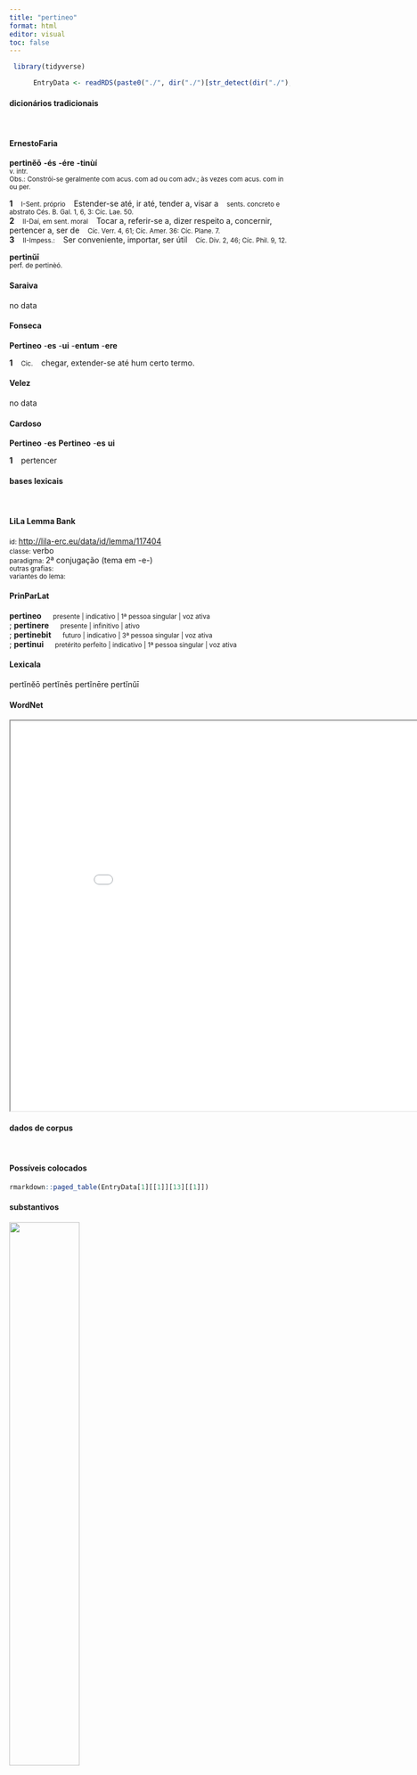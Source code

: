 ```yaml
---
title: "pertineo"
format: html
editor: visual
toc: false
---
```



```r
 library(tidyverse) 

      EntryData <- readRDS(paste0("./", dir("./")[str_detect(dir("./"), "_xx112-101-114-116-105-110-101-111xx_.rds")]))

```


#### dicionários tradicionais

&emsp;




::: panel-tabset

#### ErnestoFaria

<b>pertinĕō</b> <b>-és</b> <b>-ére</b> <b>-tinùí</b> <br> <small>v. intr.</small> <br> <small>Obs.: Constrói-se geralmente com acus. com ad ou com adv.; às vezes com acus. com in ou per.</small>   <p> <b>1</b> &ensp; <small>I-Sent. próprio</small> &ensp; Estender-se até, ir até, tender a, visar a &ensp; <small>sents. concreto e abstrato Cés. B. Gal. 1, 6, 3: Cíc. Lae. 50.</small> <br> <b>2</b> &ensp; <small>II-Daí, em sent. moral</small> &ensp; Tocar a, referir-se a, dizer respeito a, concernir, pertencer a, ser de &ensp; <small>Cíc. Verr. 4, 61; Cíc. Amer. 36: Cíc. Plane. 7.</small> <br> <b>3</b> &ensp; <small>II-Impess.:</small> &ensp; Ser conveniente, importar, ser útil &ensp; <small>Cíc. Div. 2, 46; Cíc. Phil. 9, 12.</small> </p> 
 <b>pertinŭī</b> <br> <small>perf. de pertinèó.</small> <br> <small></small>




#### Saraiva

no data




#### Fonseca

<b>Pertineo</b> -<b>es</b> -<b>ui</b> -<b>entum</b> -<b>ere</b>   <p> <b>1</b> &ensp; <small>Cic.</small> &ensp; chegar, extender-se até hum certo termo. </p>




#### Velez

no data




#### Cardoso

<b>Pertineo</b> -<b>es</b> 
 <b>Pertineo</b> -<b>es</b> <b>ui</b>   <p> <b>1</b> &ensp; pertencer </p>


:::



#### bases lexicais

&emsp;






::: panel-tabset

#### LiLa Lemma Bank

<small> id: </small> <a href=' http://lila-erc.eu/data/id/lemma/117404 ' target="_blank"> http://lila-erc.eu/data/id/lemma/117404 </a> <br>
<small> classe: </small> verbo    <br>
<small> paradigma: </small> 2ª conjugação (tema em -e-) <br>
<small> outras grafias: </small>  <br>
<small> variantes do lema: </small>  <br>





#### PrinParLat

<b> pertineo </b>&emsp;<small> presente | indicativo | 1ª pessoa singular | voz ativa </small><br>
; <b> pertinere </b>&emsp;<small> presente | infinitivo | ativo </small><br>
; <b> pertinebit </b>&emsp;<small> futuro | indicativo | 3ª pessoa singular | voz ativa </small><br>
; <b> pertinui </b>&emsp;<small> pretérito perfeito | indicativo | 1ª pessoa singular | voz ativa </small><br>





#### Lexicala

pertĭnĕō 
 pertĭnēs 
 pertĭnēre 
 pertĭnŭī




#### WordNet

<iframe width='900' height='700' src='Media/Tree__xx112-101-114-116-105-110-101-111xx__sem_type_lexemes_pt.html'>

</iframe>


:::



#### dados de corpus

&emsp;




::: panel-tabset

#### Possíveis colocados

```r

rmarkdown::paged_table(EntryData[1][[1]][13][[1]])

```


#### substantivos

![](./Media/wordcloud__xx112-101-114-116-105-110-101-111xx__BY_collocate_scoreSUBST.webp){width=50% fig-alt='This chart plots collocate by scoreSUBST, for the headword pertineo here are all the values plotted: collocate: arbitror; scoreSUBST: 0. collocate: magis; scoreSUBST: 0. collocate: nunc; scoreSUBST: 0. collocate: nihil; scoreSUBST: 0. collocate: ad; scoreSUBST: 0. collocate: hic; scoreSUBST: 0'}




#### adjetivos

![](./Media/wordcloud__xx112-101-114-116-105-110-101-111xx__BY_collocate_scoreADJ.webp){width=50% fig-alt='This chart plots collocate by scoreADJ, for the headword pertineo here are all the values plotted: collocate: arbitror; scoreADJ: 0. collocate: magis; scoreADJ: 0. collocate: nunc; scoreADJ: 0. collocate: nihil; scoreADJ: 0. collocate: ad; scoreADJ: 0. collocate: hic; scoreADJ: 0'}




#### verbos

![](./Media/wordcloud__xx112-101-114-116-105-110-101-111xx__BY_collocate_scoreVERBO.webp){width=50% fig-alt='This chart plots collocate by scoreVERBO, for the headword pertineo here are all the values plotted: collocate: arbitror; scoreVERBO: 3. collocate: magis; scoreVERBO: 0. collocate: nunc; scoreVERBO: 0. collocate: nihil; scoreVERBO: 0. collocate: ad; scoreVERBO: 0. collocate: hic; scoreVERBO: 0'}




#### advérbios

![](./Media/wordcloud__xx112-101-114-116-105-110-101-111xx__BY_collocate_scoreADV.webp){width=50% fig-alt='This chart plots collocate by scoreADV, for the headword pertineo here are all the values plotted: collocate: arbitror; scoreADV: 0. collocate: magis; scoreADV: 2. collocate: nunc; scoreADV: 2. collocate: nihil; scoreADV: 0. collocate: ad; scoreADV: 0. collocate: hic; scoreADV: 0'}




#### preposições e conjunções

![](./Media/wordcloud__xx112-101-114-116-105-110-101-111xx__BY_collocate_scoreFUNC.webp){width=50% fig-alt='This chart plots collocate by scoreFUNC, for the headword pertineo here are all the values plotted: collocate: arbitror; scoreFUNC: 0. collocate: magis; scoreFUNC: 0. collocate: nunc; scoreFUNC: 0. collocate: nihil; scoreFUNC: 0. collocate: ad; scoreFUNC: 20. collocate: hic; scoreFUNC: 0'}


:::



::: panel-tabset

#### ExemplosTraduzidos

<p> quo <b>pertinet</b> haec dicere <br> <small> Sen.Ot.7.4 <br> A que concerne dizer essas coisas? <small> [JDD] </small> </small> </p>
; <p> sed eadem bonitas etiam ad multitudinem <b>pertinet</b> <br> <small> Cic.Amici.50 <br> Mas essa mesma ternura diz respeito também à multidão. <small> [JDD] </small> </small> </p>
; <p> Ita caput ad nostrum furor illorum <b>pertinet</b> . <br> <small> Phaed.1.30 <br> Assim o furor deles tem a ver com a nossa cabeça.” <small> [JDD] </small> </small> </p>
; <p> ea plaga nonne ad multos bonos viros <b>pertinet</b> <br> <small> Cic.Att.2.1.10 <br> Por acaso essa chaga não atinge a muitos homens bons? <small> [JDD] </small> </small> </p>
; <p> si quis nunc quaerat quo res haec <b>pertinet</b> <br> <small> Hor.S.1.2.23 <br> Se alguém agora pergunta: “A que propósito vem esta coisa?” <small> [JDD, de outra edição] </small> </small> </p>
; <p> i nunc et puta pecuniae modum ad rem <b>pertinere</b> non animi <br> <small> Sen.Helv.10.10 <br> Vai agora e considera que é a moderação do dinheiro que importa para o caso, não a do espírito. <small> [JDD] </small> </small> </p>
; <p> utrum hic panis sit plebeius an siligineus ad naturam nihil <b>pertinet</b> <br> <small> Sen.Ep.119.3 <br> Se este pão é comum ou é de farinha especial não tem nenhuma importância para a natureza. <small> [JDD] </small> </small> </p>
; <p> multo autem ad rem magis <b>pertinet</b> qualis tibi uidearis quam qualis aliis <br> <small> Sen.Ep.29.11 <br> Porém, importa muito mais como te pareces para ti do que para os outros;[*] <small>  </small> </small> </p>
; <p> ex quibus ille cum optimos uiros legeret idque maxime ad fidem suam <b>pertinere</b> arbitraretur non potuit legere non studiosos mei <br> <small> Cic.Mil.21 <br> Como ele escolhesse dentre esses os melhores homens e julgasse que isso estava principalmente de acordo com sua lealdade, não pôde deixar de escolher partidários meus. <small> [JDD] </small> </small> </p>





#### Frequência por autor

![](./Media/barchart__xx112-101-114-116-105-110-101-111xx__lemma_BY_author_Frequencies.webp){width=50% fig-alt='This charts plots the frequency of lemma by author_Frequencies. The Phaedrus subcorpus registers the highest normalized frequency, with the value of 6.07 and an absolute frequency of 4. The Caesar subcorpus follows, with a normalized frequency of 5.67 and an absolute frequency of 15. the subcorpus with the least normalized frequency is Ovidius with the normalized value of 0 and an absolute freqeuncy of 0. here are all the values: subcorpus: Caesar ; normalized frequency: 15 ; absolute frequency: 5.66508044414231. subcorpus: Cicero ; normalized frequency: 41 ; absolute frequency: 2.55413520719643. subcorpus: Horatius ; normalized frequency: 1 ; absolute frequency: 0.888020602077968. subcorpus: Ovidius ; normalized frequency: 0 ; absolute frequency: 0. subcorpus: Phaedrus ; normalized frequency: 4 ; absolute frequency: 6.0725671777744. subcorpus: Sallustius ; normalized frequency: 1 ; absolute frequency: 0.927557740469344. subcorpus: Seneca ; normalized frequency: 28 ; absolute frequency: 5.22573300237024. subcorpus: Suetonius ; normalized frequency: 0 ; absolute frequency: 0. subcorpus: Tacitus ; normalized frequency: 0 ; absolute frequency: 0. subcorpus: Vergilius ; normalized frequency: 0 ; absolute frequency: 0. subcorpus: Hieronymus ; normalized frequency: 1 ; absolute frequency: 2.24668613794653'}




#### Frequência por gênero

![](./Media/barchart__xx112-101-114-116-105-110-101-111xx__lemma_BY_genre_Frequencies.webp){width=50% fig-alt='This charts plots the frequency of lemma by genre_Frequencies. The Prosa.filosófica subcorpus registers the highest normalized frequency, with the value of 6.1 and an absolute frequency of 37. The Prosa.histórica subcorpus follows, with a normalized frequency of 3.89 and an absolute frequency of 16. the subcorpus with the least normalized frequency is Poesia.trágica with the normalized value of 0 and an absolute freqeuncy of 0. here are all the values: subcorpus: Prosa.histórica ; normalized frequency: 16 ; absolute frequency: 3.89493415126951. subcorpus: Prosa.filosófica ; normalized frequency: 37 ; absolute frequency: 6.095451475264. subcorpus: Prosa.oratória ; normalized frequency: 22 ; absolute frequency: 2.11227713075956. subcorpus: Prosa.epistolográfica ; normalized frequency: 10 ; absolute frequency: 2.64977874347492. subcorpus: Poesia.lírica ; normalized frequency: 1 ; absolute frequency: 0.84125515268781. subcorpus: Poesia.didática ; normalized frequency: 4 ; absolute frequency: 3.39299346848757. subcorpus: Poesia.trágica ; normalized frequency: 0 ; absolute frequency: 0. subcorpus: Poesia.épica ; normalized frequency: 0 ; absolute frequency: 0. subcorpus: Prosa.ficcional ; normalized frequency: 1 ; absolute frequency: 2.24668613794653'}




#### Frequência por século

![](./Media/barchart__xx112-101-114-116-105-110-101-111xx__lemma_BY_period_Frequencies.webp){width=50% fig-alt='This charts plots the frequency of lemma by period_Frequencies. The I.d.C. subcorpus registers the highest normalized frequency, with the value of 4.9 and an absolute frequency of 32. The I.a.C. subcorpus follows, with a normalized frequency of 2.7 and an absolute frequency of 58. the subcorpus with the least normalized frequency is II.d.C. with the normalized value of 0 and an absolute freqeuncy of 0. here are all the values: subcorpus: I.a.C. ; normalized frequency: 58 ; absolute frequency: 2.69955783104492. subcorpus: I.d.C. ; normalized frequency: 32 ; absolute frequency: 4.89521187088879. subcorpus: II.d.C. ; normalized frequency: 0 ; absolute frequency: 0. subcorpus: IV.d.C. ; normalized frequency: 1 ; absolute frequency: 2.24668613794653'}


:::

